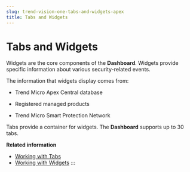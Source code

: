 ```yaml
---
slug: trend-vision-one-tabs-and-widgets-apex
title: Tabs and Widgets
---
```

# Tabs and Widgets

Widgets are the core components of the **Dashboard**. Widgets provide specific information about various security-related events.

The information that widgets display comes from:

- Trend Micro Apex Central database

- Registered managed products

- Trend Micro Smart Protection Network

Tabs provide a container for widgets. The **Dashboard** supports up to 30 tabs.

**Related information**

- [Working with Tabs](working-tabs.mdx)
- [Working with Widgets](working-widgets.mdx)
:::
